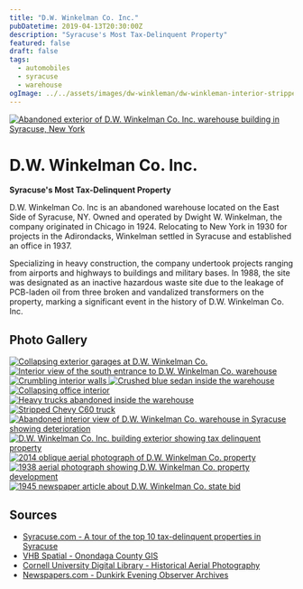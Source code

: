 ```yaml
---
title: "D.W. Winkelman Co. Inc."
pubDatetime: 2019-04-13T20:30:00Z
description: "Syracuse's Most Tax-Delinquent Property"
featured: false
draft: false
tags:
  - automobiles
  - syracuse
  - warehouse
ogImage: ../../assets/images/dw-winkleman/dw-winkleman-interior-stripped-chevy-c60.jpg
---
```




<a href={heroImage.src} className="glightbox" data-title="Abandoned exterior of D.W. Winkelman Co. Inc.">
  <Image 
    src={heroImage} 
    alt="Abandoned exterior of D.W. Winkelman Co. Inc. warehouse building in Syracuse, New York" 
    style={{width: '100%', borderRadius: '8px', margin: '2rem 0'}}
    quality={85}
    loading="eager"
    fetchpriority="high"
  />
</a>

# D.W. Winkelman Co. Inc.

**Syracuse's Most Tax-Delinquent Property**

D.W. Winkelman Co. Inc is an abandoned warehouse located on the East Side of Syracuse, NY. Owned and operated by Dwight W. Winkelman, the company originated in Chicago in 1924. Relocating to New York in 1930 for projects in the Adirondacks, Winkelman settled in Syracuse and established an office in 1937.

Specializing in heavy construction, the company undertook projects ranging from airports and highways to buildings and military bases. In 1988, the site was designated as an inactive hazardous waste site due to the leakage of PCB-laden oil from three broken and vandalized transformers on the property, marking a significant event in the history of D.W. Winkelman Co. Inc.

## Photo Gallery

<div className="gallery" style={{display: 'grid', gridTemplateColumns: 'repeat(auto-fit, minmax(300px, 1fr))', gap: '1rem', margin: '2rem 0'}}>

<a href={collapsingGarages.src} className="glightbox gallery-item" data-gallery="dw-winkleman" data-title="Collapsing Garages">
  <Image 
    src={collapsingGarages} 
    alt="Collapsing exterior garages at D.W. Winkelman Co." 
    className="gallery-image" 
    style={{width: '100%', height: '250px', objectFit: 'cover', borderRadius: '8px', transition: 'transform 0.3s ease'}}
    quality={75}
    widths={[300, 600, 900]}
    sizes="(max-width: 480px) 100vw, (max-width: 768px) 50vw, 33vw"
    loading="eager"
    fetchpriority="high"
  />
</a>

<a href={southEntrance.src} className="glightbox gallery-item" data-gallery="dw-winkleman" data-title="South Entrance Interior">
  <Image 
    src={southEntrance} 
    alt="Interior view of the south entrance to D.W. Winkelman Co. warehouse" 
    className="gallery-image" 
    style={{width: '100%', height: '250px', objectFit: 'cover', borderRadius: '8px', transition: 'transform 0.3s ease'}}
    quality={75}
    widths={[300, 600, 900]}
    sizes="(max-width: 480px) 100vw, (max-width: 768px) 50vw, 33vw"
    loading="lazy"
  />
</a>

<a href={crumblingWalls.src} className="glightbox gallery-item" data-gallery="dw-winkleman" data-title="Crumbling Interior Walls">
  <Image 
    src={crumblingWalls} 
    alt="Crumbling interior walls" 
    className="gallery-image" 
    style={{width: '100%', height: '250px', objectFit: 'cover', borderRadius: '8px', transition: 'transform 0.3s ease'}}
    quality={75}
    widths={[300, 600, 900]}
    sizes="(max-width: 480px) 100vw, (max-width: 768px) 50vw, 33vw"
    loading="eager"
    fetchpriority="high"
  />
</a>

<a href={crushedSedan.src} className="glightbox gallery-item" data-gallery="dw-winkleman" data-title="Crushed Blue Sedan">
  <Image 
    src={crushedSedan} 
    alt="Crushed blue sedan inside the warehouse" 
    className="gallery-image" 
    style={{width: '100%', height: '250px', objectFit: 'cover', borderRadius: '8px', transition: 'transform 0.3s ease'}}
    quality={75}
    widths={[300, 600, 900]}
    sizes="(max-width: 480px) 100vw, (max-width: 768px) 50vw, 33vw"
    loading="eager"
    fetchpriority="high"
  />
</a>

<a href={collapsingOffice.src} className="glightbox gallery-item" data-gallery="dw-winkleman" data-title="Collapsing Office">
  <Image 
    src={collapsingOffice} 
    alt="Collapsing office interior" 
    className="gallery-image" 
    style={{width: '100%', height: '250px', objectFit: 'cover', borderRadius: '8px', transition: 'transform 0.3s ease'}}
    quality={75}
    widths={[300, 600, 900]}
    sizes="(max-width: 480px) 100vw, (max-width: 768px) 50vw, 33vw"
    loading="lazy"
  />

</a>
<a href={heavyTrucks.src} className="glightbox gallery-item" data-gallery="dw-winkleman" data-title="Heavy Trucks">
  <Image 
    src={heavyTrucks} 
    alt="Heavy trucks abandoned inside the warehouse" 
    className="gallery-image" 
    style={{width: '100%', height: '250px', objectFit: 'cover', borderRadius: '8px', transition: 'transform 0.3s ease'}}
    quality={75}
    widths={[300, 600, 900]}
    sizes="(max-width: 480px) 100vw, (max-width: 768px) 50vw, 33vw"
    loading="lazy"
  />
</a>

<a href={strippedChevy.src} className="glightbox gallery-item" data-gallery="dw-winkleman" data-title="Stripped Chevy C60">
  <Image 
    src={strippedChevy} 
    alt="Stripped Chevy C60 truck" 
    className="gallery-image" 
    style={{width: '100%', height: '250px', objectFit: 'cover', borderRadius: '8px', transition: 'transform 0.3s ease'}}
    quality={75}
    widths={[300, 600, 900]}
    sizes="(max-width: 480px) 100vw, (max-width: 768px) 50vw, 33vw"
    loading="lazy"
  />
</a>

<a href={abandonedInterior.src} className="glightbox gallery-item" data-gallery="dw-winkleman" data-title="Abandoned Interior Syracuse">
  <Image 
    src={abandonedInterior} 
    alt="Abandoned interior view of D.W. Winkelman Co. warehouse in Syracuse showing deterioration" 
    className="gallery-image" 
    style={{width: '100%', height: '250px', objectFit: 'cover', borderRadius: '8px', transition: 'transform 0.3s ease'}}
    quality={75}
    widths={[300, 600, 900]}
    sizes="(max-width: 480px) 100vw, (max-width: 768px) 50vw, 33vw"
    loading="lazy"
  />
</a>

<a href={syracuseArticle.src} className="glightbox gallery-item" data-gallery="dw-winkleman" data-title="D.W. Winkelman Co. Inc. - *Photo courtesy of The Post-Standard*">
  <Image 
    src={syracuseArticle} 
    alt="D.W. Winkelman Co. Inc. building exterior showing tax delinquent property" 
    className="gallery-image" 
    style={{width: '100%', height: '250px', objectFit: 'cover', borderRadius: '8px', transition: 'transform 0.3s ease'}}
    quality={75}
    widths={[300, 600, 900]}
    sizes="(max-width: 480px) 100vw, (max-width: 768px) 50vw, 33vw"
    loading="lazy"
  />
</a>

<a href={aerialView2014.src} className="glightbox gallery-item" data-gallery="dw-winkleman" data-title="2014 Oblique Aerial View - *Photo courtesy of EagleView Technology Corp*">
  <Image 
    src={aerialView2014} 
    alt="2014 oblique aerial photograph of D.W. Winkelman Co. property" 
    className="gallery-image" 
    style={{width: '100%', height: '250px', objectFit: 'cover', borderRadius: '8px', transition: 'transform 0.3s ease'}}
    quality={75}
    widths={[300, 600, 900]}
    sizes="(max-width: 480px) 100vw, (max-width: 768px) 50vw, 33vw"
    loading="lazy"
  />
</a>

<a href={aerialView1938.src} className="glightbox gallery-item" data-gallery="dw-winkleman" data-title="1938 Aerial View - *Photo courtesy of Cornell University*">
  <Image 
    src={aerialView1938} 
    alt="1938 aerial photograph showing D.W. Winkelman Co. property development" 
    className="gallery-image" 
    style={{width: '100%', height: '250px', objectFit: 'cover', borderRadius: '8px', transition: 'transform 0.3s ease'}}
    quality={75}
    widths={[300, 600, 900]}
    sizes="(max-width: 480px) 100vw, (max-width: 768px) 50vw, 33vw"
    loading="lazy"
  />
</a>

<a href={newspaper1945.src} className="glightbox gallery-item" data-gallery="dw-winkleman" data-title="1945 State Bid Newspaper Article - *Photo courtesy of Dunkirk Evening Observer*">
  <Image 
    src={newspaper1945} 
    alt="1945 newspaper article about D.W. Winkelman Co. state bid" 
    className="gallery-image" 
    style={{width: '100%', height: '250px', objectFit: 'cover', borderRadius: '8px', transition: 'transform 0.3s ease'}}
    quality={75}
    widths={[300, 600, 900]}
    sizes="(max-width: 480px) 100vw, (max-width: 768px) 50vw, 33vw"
    loading="lazy"
  />
</a>

</div>

## Sources

- [Syracuse.com - A tour of the top 10 tax-delinquent properties in Syracuse](https://www.syracuse.com/news/2014/04/a_tour_of_the_top_10_tax-delinquent_properties_in_syracuse.html)
- [VHB Spatial - Onondaga County GIS](https://spatial.vhb.com/onondaga/)
- [Cornell University Digital Library - Historical Aerial Photography](https://digital.library.cornell.edu/catalog/ss:203513)
- [Newspapers.com - Dunkirk Evening Observer Archives](https://www.newspapers.com/image/56384738)